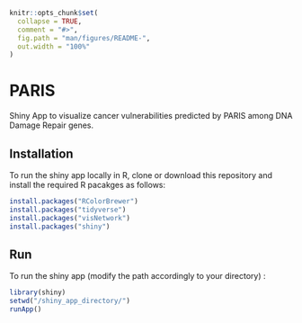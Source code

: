 

<!-- README.md is generated from README.Rmd. Please edit that file -->

```r
knitr::opts_chunk$set(
  collapse = TRUE,
  comment = "#>",
  fig.path = "man/figures/README-",
  out.width = "100%"
)
```

# PARIS

<!-- badges: start -->
<!-- badges: end -->

Shiny App to visualize cancer vulnerabilities predicted by PARIS among DNA Damage Repair genes.

## Installation

To run the shiny app locally in R, clone or download this repository and install the required R pacakges as follows:

```r
install.packages("RColorBrewer")
install.packages("tidyverse")
install.packages("visNetwork")
install.packages("shiny")
```

## Run

To run the shiny app (modify the path accordingly to your directory) :

```r
library(shiny)
setwd("/shiny_app_directory/")
runApp()
```

